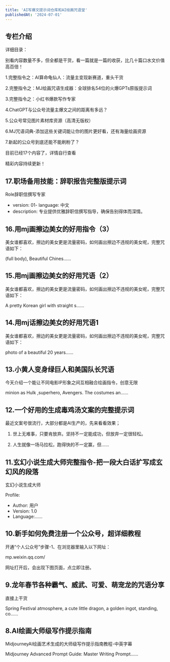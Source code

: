 ```yaml
---
title: 'AI写爆文提示词仓库和AI绘画咒语堂'
publishedAt: '2024-07-01'
---
```


## 专栏介绍

详细目录：

别看内容数量不多，但全都是干货，看一篇就是一篇的收获，比几十篇口水文价值高百倍！

1.完整指令之：AI算命龟仙人：流量主变现新赛道，重头干货

2.完整指令之：MJ绘画咒语生成器：全球排名54位的火爆GPTs原版提示词

3.完整指令之：小红书爆款写作专家

4.ChatGPT与公众号流量主爆文之间的距离有多远？

5.公众号常见图片素材库资源（高清无版权）

6.MJ咒语词典-添加这些关键词能让你的图片更好看，还有海量绘画资源

7.新起的公众号到底还能不能刷粉了？

目前已经17个内容了，详情自行查看

精彩内容持续更新！

## 17.职场备用技能：辞职报告完整版提示词
Role辞职信撰写专家
- version: 01- language: 中文
- description: 专业提供优雅辞职信撰写指导，确保告别得体而深情。

## 16.用mj画擦边美女的好用指令（3）
美女谁都喜欢，擦边的美女更是流量密码，如何画出擦边不违规的美女呢，完整咒语如下：

(full body), Beautiful Chines......

## 15.用mj画擦边美女的好用咒语（2）
美女谁都喜欢，擦边的美女更是流量密码，如何画出擦边不违规的美女呢，完整咒语如下：

A pretty Korean girl with straight s......

## 14.用mj话擦边美女的好用咒语1
美女谁都喜欢，擦边的美女更是流量密码，如何画出擦边不违规的美女呢，完整咒语如下：

photo of a beautiful 20 years......

## 13.小黄人变身绿巨人和美国队长咒语
今天介绍一个能让不同电影IP形象之间互相融合绘画指令，创意无限

minion as Hulk ,superhero, Avengers. The costumes an......

## 12.一个好用的生成毒鸡汤文案的完整提示词
最近文案号很流行，大部分都是AI生产的，先来看看效果；

1. 世上无难事，只要肯放弃。坚持不一定能成功，但放弃一定很轻松。

2. 人生就像一场马拉松，跑得快的不一定赢，但......

## 11.玄幻小说生成大师完整指令-把一段大白话扩写成玄幻风的段落
玄幻小说生成大师

Profile:
- Author: 用户
- Version: 1.0
- Language:......

## 10.新手如何免费注册一个公众号，超详细教程
开通“个人公众号”步骤-1、在浏览器里输入以下网址：

mp.weixin.qq.com/

网址打开后，会出现下图页面，点立即注册。

## 9.龙年春节各种霸气、威武、可爱、萌宠龙的咒语分享
直接上干货

Spring Festival atmosphere, a cute little dragon, a golden ingot, standing, co......

## 8.AI绘画大师级写作提示指南
MidjourneyAI绘画艺术生成的大师级写作提示指南教程-中英字幕

Midjourney Advanced Prompt Guide: Master Writing Prompt......


